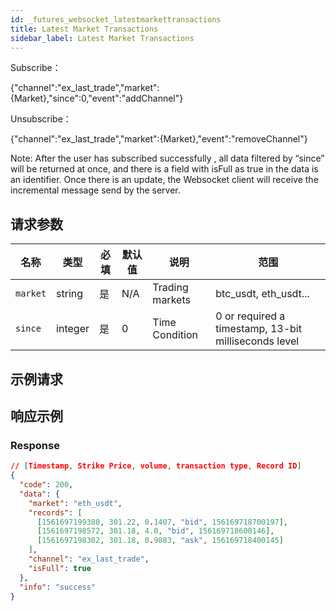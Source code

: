 ```yaml
---
id: _futures_websocket_latestmarkettransactions
title: Latest Market Transactions
sidebar_label: Latest Market Transactions
---
```


Subscribe：

\{"channel":"ex_last_trade","market":\{Market\},"since":0,"event":"addChannel"\}

Unsubscribe：

\{"channel":"ex_last_trade","market":\{Market\},"event":"removeChannel"\}

Note: After the user has subscribed successfully , all data filtered by “since” will be returned at once, and there is a field with isFull as true in the data is an identifier. Once there is an update, the Websocket client will receive the incremental message send by the server.

## 请求参数

| 名称 | 类型 | 必填 | 默认值 | 说明 | 范围 |
| --- | --- | --- | --- | --- | --- |
| `market` | string | 是 | N/A | Trading markets | btc_usdt, eth_usdt... |
| `since` | integer | 是 | 0 | Time Condition | 0 or required a timestamp, 13-bit milliseconds level |

## 示例请求

## 响应示例

### Response

```json
// [Timestamp, Strike Price, volume, transaction type, Record ID]
{
  "code": 200,
  "data": {
    "market": "eth_usdt",
    "records": [
      [1561697199380, 301.22, 0.1407, "bid", 156169718700197],
      [1561697198572, 301.18, 4.0, "bid", 156169718600146],
      [1561697198302, 301.18, 0.9883, "ask", 156169718400145]
    ],
    "channel": "ex_last_trade",
    "isFull": true
  },
  "info": "success"
}
```
